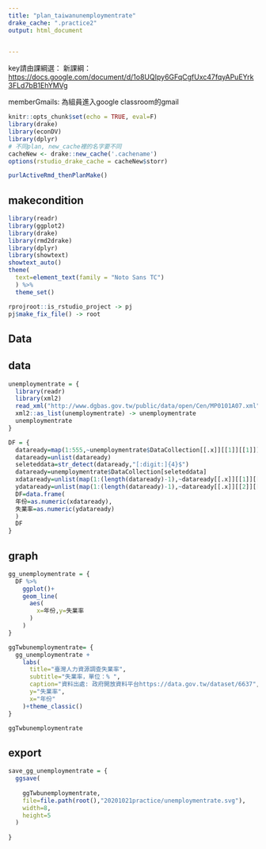 ```yaml
---
title: "plan_taiwanunemploymentrate"
drake_cache: ".practice2"
output: html_document

  
---
```


key請由課綱選：
新課綱：<https://docs.google.com/document/d/1o8UQIpy6GFqCgfUxc47fqyAPuEYrk3FLd7bB1EhYMVg>

memberGmails: 為組員進入google classroom的gmail

```r
knitr::opts_chunk$set(echo = TRUE, eval=F)
library(drake)
library(econDV)
library(dplyr)
# 不同plan, new_cache裡的名字要不同
cacheNew <- drake::new_cache('.cachename')
options(rstudio_drake_cache = cacheNew$storr)

purlActiveRmd_thenPlanMake()

```

## makecondition

```r
library(readr)
library(ggplot2)
library(drake)
library(rmd2drake)
library(dplyr)
library(showtext)
showtext_auto()
theme(
  text=element_text(family = "Noto Sans TC")
  ) %>%
  theme_set()

rprojroot::is_rstudio_project -> pj
pj$make_fix_file() -> root
```

## Data 



## data

```r
unemploymentrate = {
  library(readr)
  library(xml2)
  read_xml("http://www.dgbas.gov.tw/public/data/open/Cen/MP0101A07.xml") -> unemploymentrate
  xml2::as_list(unemploymentrate) -> unemploymentrate
  unemploymentrate
}
```

```r
DF = {
  dataready=map(1:555,~unemploymentrate$DataCollection[[.x]][[1]][[1]])
  dataready=unlist(dataready)
  seleteddata=str_detect(dataready,"[:digit:]{4}$")
  dataready=unemploymentrate$DataCollection[seleteddata]
  xdataready=unlist(map(1:(length(dataready)-1),~dataready[[.x]][[1]][[1]]))
  ydataready=unlist(map(1:(length(dataready)-1),~dataready[[.x]][[2]][[1]]))
  DF=data.frame(
  年份=as.numeric(xdataready),
  失業率=as.numeric(ydataready)
  )
  DF
}

```



## graph

```r
gg_unemploymentrate = {
  DF %>%
    ggplot()+
    geom_line(
      aes(
        x=年份,y=失業率
      )
    )
}
```
```r
ggTwbunemploymentrate= {
  gg_unemploymentrate +
    labs(
      title="臺灣人力資源調查失業率",
      subtitle="失業率，單位：% ",
      caption="資料出處: 政府開放資料平台https://data.gov.tw/dataset/6637",
      y="失業率",
      x="年份"
    )+theme_classic()
}
```

```r
ggTwbunemploymentrate
```

## export

```r
save_gg_unemploymentrate = {
  ggsave(
    
    ggTwbunemploymentrate,
    file=file.path(root(),"20201021practice/unemploymentrate.svg"),
    width=8,
    height=5
  )
  
}
```

